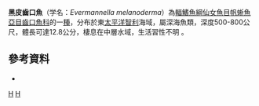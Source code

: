 {{Speciesbox 
| status = NE
| status_system = IUCN3.1
| taxon = Evermannella melanoderma
| authority = [[Parr|Parr]], 1928
| synonyms = *''Evermannella indica melanoderma'' ''Parr, 1928''
}}

'''黑皮齒口魚'''（学名：''Evermannella melanoderma''）為[[輻鰭魚綱|輻鰭魚綱]][[仙女魚目|仙女魚目]][[帆蜥魚亞目|帆蜥魚亞目]][[齒口魚科|齒口魚科]]的一[[種|種]]，分布於東[[太平洋|太平洋]][[智利|智利]]海域，屬深海魚類，深度500-800公尺，體長可達12.8公分，棲息在中層水域，生活習性不明
。
==參考資料==
*{{FishBase_species|genus=Evermannella|species=melanoderma|year=2016|month=7}}

{{Taxonbar|from=Q2200885}}

[[Category:齒口魚屬|H]]
[[Category:_1928年描述的鱼类|H]]
